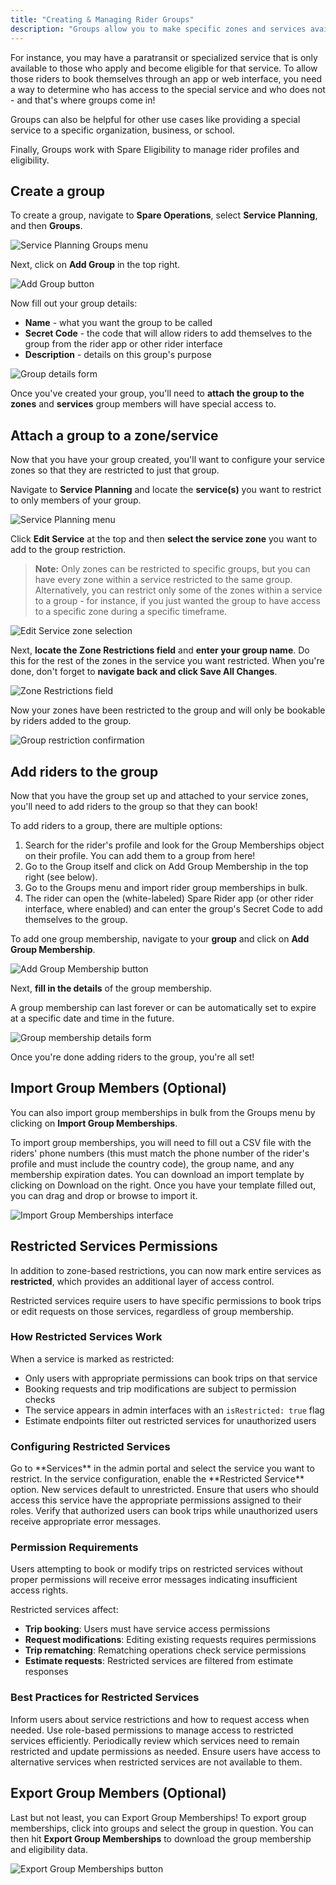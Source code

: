 ```yaml
---
title: "Creating & Managing Rider Groups"
description: "Groups allow you to make specific zones and services available to only specific sets of riders."
---
```


For instance, you may have a paratransit or specialized service that is only available to those who apply and become eligible for that service. To allow those riders to book themselves through an app or web interface, you need a way to determine who has access to the special service and who does not - and that's where groups come in! 

Groups can also be helpful for other use cases like providing a special service to a specific organization, business, or school. 

Finally, Groups work with Spare Eligibility to manage rider profiles and eligibility.

## Create a group

To create a group, navigate to **Spare Operations**, select **Service Planning**, and then **Groups**.

![Service Planning Groups menu](https://spare-74fa64f80617.intercom-attachments-1.com/i/o/971487307/8a9bd2e8158059708b169d6f/Ux1ad57oUOqSU256M_6oVozbOqbX6ggwhw.png?expires=1753820100&signature=47b2b176a268551a32cbfb9114441745622de06b8c52a97ce4fe7a9c8a643a91&req=fScmEsF5noFYFb4f3HP0gGd7xn5Pq931cOrBTx4vhITNyYD6FE4O0XXGKhhH%0An7Q%3D%0A)

Next, click on **Add Group** in the top right.

![Add Group button](https://spare-74fa64f80617.intercom-attachments-1.com/i/o/971487312/5d5ce871e54798b588787323/RrysKqbho9-N7eaKXVH946JYQDMFkEEAzw.png?expires=1753820100&signature=c275491fa7a70992365f6cd1c341e754f33798e4f46eaa791e088c1d8d570169&req=fScmEsF5noBdFb4f3HP0gLYizetE85uklKJfZdH1nIESnDczN0U9GqtCsJ3s%0A9WY%3D%0A)

Now fill out your group details:

- **Name** - what you want the group to be called
- **Secret Code** - the code that will allow riders to add themselves to the group from the rider app or other rider interface
- **Description** - details on this group's purpose

![Group details form](https://spare-74fa64f80617.intercom-attachments-1.com/i/o/971487315/36445bf61d70cb88cbaeb741/ch40fmLqs1iv-uJtXYJd-5YzCIkEKft7Qw.png?expires=1753820100&signature=6a45e6d233988ed6c58155bf2c8ffb3a754a32797d57d89dd82eef06edad85fe&req=fScmEsF5noBaFb4f3HP0gJBJ4MjgzLQ0AKvRRSRauotKH3rA1cWLeSueh8L7%0Altc%3D%0A)

Once you've created your group, you'll need to **attach the group to the zones** and **services** group members will have special access to.

## Attach a group to a zone/service

Now that you have your group created, you'll want to configure your service zones so that they are restricted to just that group.

Navigate to **Service Planning** and locate the **service(s)** you want to restrict to only members of your group.

![Service Planning menu](https://spare-74fa64f80617.intercom-attachments-1.com/i/o/971487317/c8619d51f3bde33aa9203bd5/emnJ0Li9Ws1I0ebiS0d2EGAZ-3pUDUTyig.png?expires=1753820100&signature=4eef321bbcf42f9299daa4b69bf726e8f3f8e4ac0fc2ca3fd8e79e89f040319c&req=fScmEsF5noBYFb4f3HP0gL9dC6Z3%2FaTq4zKi5fBM35L8EJTFWgMndtcxJvzd%0A%2Fus%3D%0A)

Click **Edit Service** at the top and then **select the service zone** you want to add to the group restriction.

> **Note:** Only zones can be restricted to specific groups, but you can have every zone within a service restricted to the same group. Alternatively, you can restrict only some of the zones within a service to a group - for instance, if you just wanted the group to have access to a specific zone during a specific timeframe.

![Edit Service zone selection](https://spare-74fa64f80617.intercom-attachments-1.com/i/o/971487319/7f76c4406ae30ab4345f1515/NBO4I-j1p09Wey34rzoICTPez41AN07izg.png?expires=1753820100&signature=0fca0360644eae87553ac1c65d4710d277332d0e962d619d0e87dc8dbcc3aa82&req=fScmEsF5noBWFb4f3HP0gN7VQpmg2jVYm9pph0wl2PZO8yJlFxLjhmPvxeod%0AHpY%3D%0A)

Next, **locate the Zone Restrictions field** and **enter your group name**. Do this for the rest of the zones in the service you want restricted. When you're done, don't forget to **navigate back and click Save All Changes**.

![Zone Restrictions field](https://spare-74fa64f80617.intercom-attachments-1.com/i/o/971487324/5e7e6ff0d5a8cb4a284edc36/5DE18q-goz3oAkLcpuCE7TARmwDwF17MPA.png?expires=1753820100&signature=75dd9662bc80d4b573e85ee908d37e08cd766809bc176a387dc4814509c133a3&req=fScmEsF5noNbFb4f3HP0gLqTXmQGIxDbwdZwp%2FD%2B0A2PJQJks7%2FlZwq3RsiN%0As0s%3D%0A)

Now your zones have been restricted to the group and will only be bookable by riders added to the group.

![Group restriction confirmation](https://spare-74fa64f80617.intercom-attachments-1.com/i/o/971487326/d7191cb6b675af036ab32600/bw6WeCHbt5geYWfkdIPMGqXEOeeYOzZIjw.png?expires=1753820100&signature=ac5e24f18a2261f219c0bcf834acff32bf3504a559477961d69e2450af3c0cae&req=fScmEsF5noNZFb4f3HP0gFyR5P0kiesviBa601iiKMcCdYjosRTBIkDDTezc%0A3fs%3D%0A)

## Add riders to the group

Now that you have the group set up and attached to your service zones, you'll need to add riders to the group so that they can book!

To add riders to a group, there are multiple options:

1. Search for the rider's profile and look for the Group Memberships object on their profile. You can add them to a group from here!
2. Go to the Group itself and click on Add Group Membership in the top right (see below).
3. Go to the Groups menu and import rider group memberships in bulk.
4. The rider can open the (white-labeled) Spare Rider app (or other rider interface, where enabled) and can enter the group's Secret Code to add themselves to the group. 

To add one group membership, navigate to your **group** and click on **Add Group Membership**.

![Add Group Membership button](https://spare-74fa64f80617.intercom-attachments-1.com/i/o/971487329/2b00b445f95ea12cf16ed127/ywrTIUczq-1hzhhAd0R7aSekEWFCPiF0ow.png?expires=1753820100&signature=ceb36082fe45ceabd045e20372ef320b7c4fa9eab714d86a570347e20cca9eac&req=fScmEsF5noNWFb4f3HP0gEUFBVZM1XO%2F1kwbIyq9V0rXUzFroP%2BfYyFxTBD%2F%0Af3Q%3D%0A)

Next, **fill in the details** of the group membership.

A group membership can last forever or can be automatically set to expire at a specific date and time in the future.

![Group membership details form](https://spare-74fa64f80617.intercom-attachments-1.com/i/o/971487337/9de101ca699741dab34a7f9b/Ab37KS_bkisZbPu7NPPrcOvUAb8ZxvqveA.png?expires=1753820100&signature=629b68e8611861382d39da6960e375cf1f3102b14341c5230d45ffce78c31162&req=fScmEsF5noJYFb4f3HP0gFQ2sQyAzEpmi4I4UOM1dHH30vsqGZ1FyruBsUUQ%0AZs8%3D%0A)

Once you're done adding riders to the group, you're all set!

## Import Group Members (Optional)

You can also import group memberships in bulk from the Groups menu by clicking on **Import Group Memberships**.

To import group memberships, you will need to fill out a CSV file with the riders' phone numbers (this must match the phone number of the rider's profile and must include the country code), the group name, and any membership expiration dates. You can download an import template by clicking on Download on the right. Once you have your template filled out, you can drag and drop or browse to import it.

![Import Group Memberships interface](https://spare-74fa64f80617.intercom-attachments-1.com/i/o/971487347/0e6573e6d70b4fb96f6db377/d3ll2BWJhcSoiMd7ZB20CFEJ8A-QKD8_Tg.png?expires=1753820100&signature=6ee3697e40c830106089e4d3f5b7ae9abebe2f22de00d97a99950dca49229540&req=fScmEsF5noVYFb4f3HP0gJ2qgqsXUWGVtKoWx9qZblNoyos0aFz59di0LwLE%0AHs0%3D%0A)

## Restricted Services Permissions

In addition to zone-based restrictions, you can now mark entire services as **restricted**, which provides an additional layer of access control.

<Info>
Restricted services require users to have specific permissions to book trips or edit requests on those services, regardless of group membership.
</Info>

### How Restricted Services Work

When a service is marked as restricted:
- Only users with appropriate permissions can book trips on that service
- Booking requests and trip modifications are subject to permission checks
- The service appears in admin interfaces with an `isRestricted: true` flag
- Estimate endpoints filter out restricted services for unauthorized users

### Configuring Restricted Services

<Steps>
  <Step title="Navigate to Service Management">
    Go to **Services** in the admin portal and select the service you want to restrict.
  </Step>
  
  <Step title="Enable Service Restriction">
    In the service configuration, enable the **Restricted Service** option. New services default to unrestricted.
  </Step>
  
  <Step title="Configure User Permissions">
    Ensure that users who should access this service have the appropriate permissions assigned to their roles.
  </Step>
  
  <Step title="Test Access">
    Verify that authorized users can book trips while unauthorized users receive appropriate error messages.
  </Step>
</Steps>

### Permission Requirements

<Warning>
Users attempting to book or modify trips on restricted services without proper permissions will receive error messages indicating insufficient access rights.
</Warning>

Restricted services affect:
- **Trip booking**: Users must have service access permissions
- **Request modifications**: Editing existing requests requires permissions
- **Trip rematching**: Rematching operations check service permissions
- **Estimate requests**: Restricted services are filtered from estimate responses

### Best Practices for Restricted Services

<CardGroup cols={2}>
  <Card title="Clear Communication" icon="megaphone">
    Inform users about service restrictions and how to request access when needed.
  </Card>
  
  <Card title="Role-Based Access" icon="users">
    Use role-based permissions to manage access to restricted services efficiently.
  </Card>
  
  <Card title="Regular Review" icon="calendar">
    Periodically review which services need to remain restricted and update permissions as needed.
  </Card>
  
  <Card title="Fallback Options" icon="route">
    Ensure users have access to alternative services when restricted services are not available to them.
  </Card>
</CardGroup>

## Export Group Members (Optional)

Last but not least, you can Export Group Memberships! To export group memberships, click into groups and select the group in question. You can then hit **Export Group Memberships** to download the group membership and eligibility data.

![Export Group Memberships button](https://spare-74fa64f80617.intercom-attachments-1.com/i/o/971487355/7a934450e3d9953ce9643275/V69o3z3_IQbQ_57P_RWcJwMA4XTFvtj-1g.png?expires=1753820100&signature=80a0cbb503c39eabefc585bb4bb2b694231de50c79c74fc755b1d1fdac5821a7&req=fScmEsF5noRaFb4f3HP0gCVc4Fw5dTYBQABoI8rqrEUC%2BpqCJ4KFD4aqG67L%0AB6g%3D%0A)
